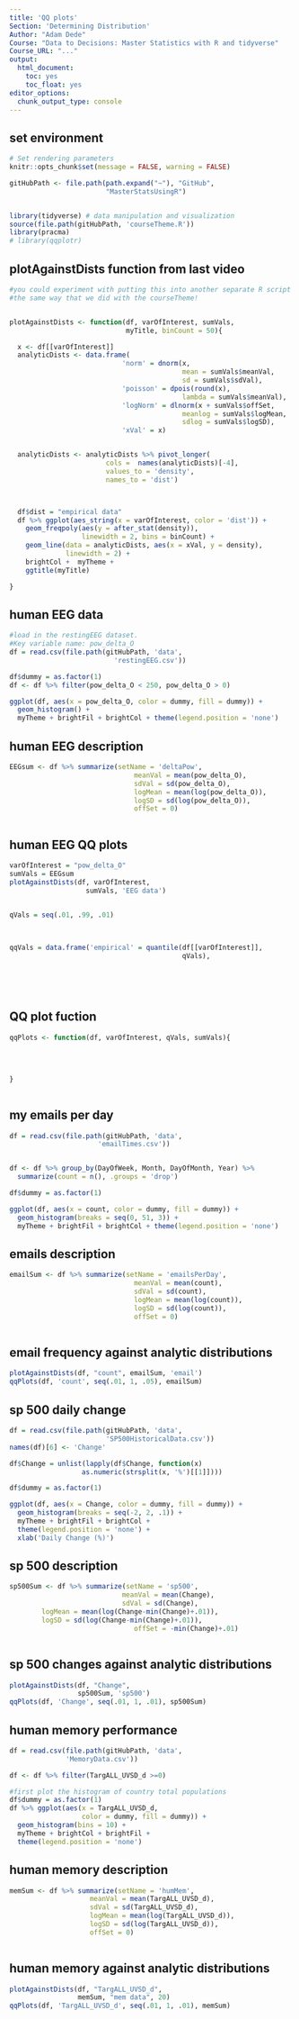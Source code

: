 ```yaml
---
title: 'QQ plots'
Section: 'Determining Distribution'
Author: "Adam Dede"
Course: "Data to Decisions: Master Statistics with R and tidyverse"
Course_URL: "..." 
output:
  html_document:
    toc: yes
    toc_float: yes
editor_options:
  chunk_output_type: console
---
```



## set environment

```r

# Set rendering parameters
knitr::opts_chunk$set(message = FALSE, warning = FALSE)

gitHubPath <- file.path(path.expand("~"), "GitHub", 
                        "MasterStatsUsingR")


library(tidyverse) # data manipulation and visualization
source(file.path(gitHubPath, 'courseTheme.R'))
library(pracma)
# library(qqplotr)

```

## plotAgainstDists function from last video

```r
#you could experiment with putting this into another separate R script
#the same way that we did with the courseTheme! 


plotAgainstDists <- function(df, varOfInterest, sumVals, 
                             myTitle, binCount = 50){

  x <- df[[varOfInterest]]
  analyticDists <- data.frame(
                            'norm' = dnorm(x, 
                                           mean = sumVals$meanVal, 
                                           sd = sumVals$sdVal),
                            'poisson' = dpois(round(x), 
                                           lambda = sumVals$meanVal), 
                            'logNorm' = dlnorm(x + sumVals$offSet, 
                                           meanlog = sumVals$logMean, 
                                           sdlog = sumVals$logSD), 
                            'xVal' = x)


  analyticDists <- analyticDists %>% pivot_longer(
                        cols =  names(analyticDists)[-4], 
                        values_to = 'density', 
                        names_to = 'dist')



  df$dist = "empirical data"
  df %>% ggplot(aes_string(x = varOfInterest, color = 'dist')) + 
    geom_freqpoly(aes(y = after_stat(density)), 
                  linewidth = 2, bins = binCount) +
    geom_line(data = analyticDists, aes(x = xVal, y = density),
              linewidth = 2) + 
    brightCol +  myTheme + 
    ggtitle(myTitle) 

}


```

## human EEG data 

```r
#load in the restingEEG dataset. 
#Key variable name: pow_delta_O
df = read.csv(file.path(gitHubPath, 'data',
                          'restingEEG.csv'))

df$dummy = as.factor(1) 
df <- df %>% filter(pow_delta_O < 250, pow_delta_O > 0)

ggplot(df, aes(x = pow_delta_O, color = dummy, fill = dummy)) + 
  geom_histogram() + 
  myTheme + brightFil + brightCol + theme(legend.position = 'none')

```

## human EEG description

```r

EEGsum <- df %>% summarize(setName = 'deltaPow', 
                               meanVal = mean(pow_delta_O),  
                               sdVal = sd(pow_delta_O), 
                               logMean = mean(log(pow_delta_O)),
                               logSD = sd(log(pow_delta_O)), 
                               offSet = 0) 



```

## human EEG QQ plots

```r
varOfInterest = "pow_delta_O"
sumVals = EEGsum
plotAgainstDists(df, varOfInterest, 
                   sumVals, 'EEG data')


qVals = seq(.01, .99, .01)
  
  

qqVals = data.frame('empirical' = quantile(df[[varOfInterest]],
                                           qVals),
                   
  




```

## QQ plot fuction

```r
  
qqPlots <- function(df, varOfInterest, qVals, sumVals){
 
    
  
  
}



```

## my emails per day 

```r

df = read.csv(file.path(gitHubPath, 'data',
                      'emailTimes.csv'))


df <- df %>% group_by(DayOfWeek, Month, DayOfMonth, Year) %>%
  summarize(count = n(), .groups = 'drop')

df$dummy = as.factor(1) 

ggplot(df, aes(x = count, color = dummy, fill = dummy)) + 
  geom_histogram(breaks = seq(0, 51, 3)) + 
  myTheme + brightFil + brightCol + theme(legend.position = 'none')

```
## emails description

```r

emailSum <- df %>% summarize(setName = 'emailsPerDay', 
                               meanVal = mean(count),
                               sdVal = sd(count), 
                               logMean = mean(log(count)),
                               logSD = sd(log(count)), 
                               offSet = 0) 



```

## email frequency against analytic distributions 

```r

plotAgainstDists(df, "count", emailSum, 'email')
qqPlots(df, 'count', seq(.01, 1, .05), emailSum)

```

## sp 500 daily change 

```r

df = read.csv(file.path(gitHubPath, 'data', 
                        'SP500HistoricalData.csv'))
names(df)[6] <- 'Change'

df$Change = unlist(lapply(df$Change, function(x)
                  as.numeric(strsplit(x, '%')[[1]])))

df$dummy = as.factor(1) 

ggplot(df, aes(x = Change, color = dummy, fill = dummy)) +
  geom_histogram(breaks = seq(-2, 2, .1)) + 
  myTheme + brightFil + brightCol + 
  theme(legend.position = 'none') + 
  xlab('Daily Change (%)') 

```

## sp 500 description

```r

sp500Sum <- df %>% summarize(setName = 'sp500', 
                            meanVal = mean(Change), 
                            sdVal = sd(Change), 
        logMean = mean(log(Change-min(Change)+.01)),
        logSD = sd(log(Change-min(Change)+.01)), 
                               offSet = -min(Change)+.01) 



```

## sp 500 changes against analytic distributions 

```r


plotAgainstDists(df, "Change", 
                 sp500Sum, 'sp500')
qqPlots(df, 'Change', seq(.01, 1, .01), sp500Sum)

```

## human memory performance

```r
df = read.csv(file.path(gitHubPath, 'data',
              'MemoryData.csv'))

df <- df %>% filter(TargALL_UVSD_d >=0)

#first plot the histogram of country total populations 
df$dummy = as.factor(1)
df %>% ggplot(aes(x = TargALL_UVSD_d, 
                  color = dummy, fill = dummy)) + 
  geom_histogram(bins = 10) + 
  myTheme + brightCol + brightFil + 
  theme(legend.position = 'none')


```

## human memory description

```r

memSum <- df %>% summarize(setName = 'humMem', 
                    meanVal = mean(TargALL_UVSD_d), 
                    sdVal = sd(TargALL_UVSD_d),  
                    logMean = mean(log(TargALL_UVSD_d)),
                    logSD = sd(log(TargALL_UVSD_d)), 
                    offSet = 0) 



```

## human memory against analytic distributions 

```r

plotAgainstDists(df, "TargALL_UVSD_d", 
                 memSum, "mem data", 20)
qqPlots(df, 'TargALL_UVSD_d', seq(.01, 1, .01), memSum)


```
